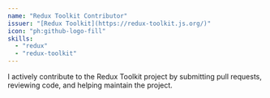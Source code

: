 ```yaml
---
name: "Redux Toolkit Contributor"
issuer: "[Redux Toolkit](https://redux-toolkit.js.org/)"
icon: "ph:github-logo-fill"
skills:
  - "redux"
  - "redux-toolkit"
---
```


I actively contribute to the Redux Toolkit project by submitting pull requests, reviewing code, and helping maintain the project.
